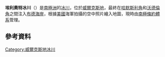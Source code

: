 {{coord|66|33|S|115|14|E|source:GNIS|display=title}}

'''埃利奧特冰川'''（{{lang-en|Elliott Glacier}}）是[[南極洲|南極洲]]的[[冰川|冰川]]，位於[[威爾克斯地|威爾克斯地]]，最終在[[哈默斯利角|哈默斯利角]]和[[沃德倫角|沃德倫角]]之間注入[[布德海岸|布德海岸]]，根據[[美國|美國]]海軍拍攝的空中照片繪入地圖，現時由[[南極條約體系|南極條約體系]]管理。

==參考資料==
{{cite gnis | type = antarid | id = 4442| name = Elliott Glacier | accessdate = 2012-02-28}}
{{cite web |url=http://www.scribd.com/doc/36721395/Gna-GeographicNamesOfTheAntarctic1stEdition1981-djvu |work=Gna-GeographicNamesOfTheAntarctic1stEdition1981_djvu |title=Elliott Glacier |page=621 |accessdate=2012-02-28 |archive-date=2013-10-15 |archive-url=https://web.archive.org/web/20131015093051/http://www.scribd.com/doc/36721395/Gna-GeographicNamesOfTheAntarctic1stEdition1981-djvu |dead-url=no }}

{{DEFAULTSORT:Elliott Glacier}}
[[Category:威爾克斯地冰川|Category:威爾克斯地冰川]]


{{WilkesLand-geo-stub}}